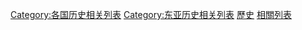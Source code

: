 [[Category:各国历史相关列表|Category:各国历史相关列表]]
[[Category:东亚历史相关列表|Category:东亚历史相关列表]]
[[Category:台灣相關列表|歷史]]
[[Category:台灣歷史|相關列表]]